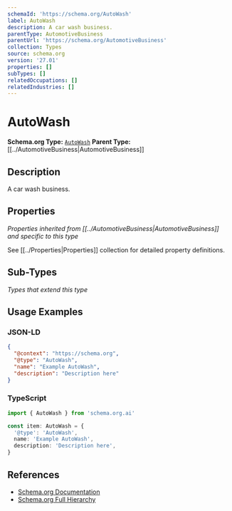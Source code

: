 ```yaml
---
schemaId: 'https://schema.org/AutoWash'
label: AutoWash
description: A car wash business.
parentType: AutomotiveBusiness
parentUrl: 'https://schema.org/AutomotiveBusiness'
collection: Types
source: schema.org
version: '27.01'
properties: []
subTypes: []
relatedOccupations: []
relatedIndustries: []
---
```

# AutoWash

**Schema.org Type:** [`AutoWash`](https://schema.org/AutoWash)
**Parent Type:** [[../AutomotiveBusiness|AutomotiveBusiness]]

## Description

A car wash business.

## Properties

*Properties inherited from [[../AutomotiveBusiness|AutomotiveBusiness]] and specific to this type*

See [[../Properties|Properties]] collection for detailed property definitions.

## Sub-Types

*Types that extend this type*

## Usage Examples

### JSON-LD

```json
{
  "@context": "https://schema.org",
  "@type": "AutoWash",
  "name": "Example AutoWash",
  "description": "Description here"
}
```

### TypeScript

```typescript
import { AutoWash } from 'schema.org.ai'

const item: AutoWash = {
  '@type': 'AutoWash',
  name: 'Example AutoWash',
  description: 'Description here',
}
```

## References

- [Schema.org Documentation](https://schema.org/AutoWash)
- [Schema.org Full Hierarchy](https://schema.org/docs/full.html)
